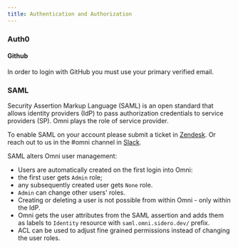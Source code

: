 ```yaml
---
title: Authentication and Authorization
---
```


### Auth0

#### Github

In order to login with GitHub you must use your primary verified email.

### SAML

Security Assertion Markup Language (SAML) is an open standard that allows identity providers (IdP) to pass authorization credentials to service providers (SP). Omni plays the role of service provider.

To enable SAML on your account please submit a ticket in [Zendesk](https://sidero.zendesk.com/). Or reach out to us in the #omni channel in [Slack](https://slack.dev.talos-systems.io/).

SAML alters Omni user management:

* Users are automatically created on the first login into Omni:
* the first user gets `Admin` role;
* any subsequently created user gets `None` role.
* `Admin` can change other users' roles.
* Creating or deleting a user is not possible from within Omni - only within the IdP.
* Omni gets the user attributes from the SAML assertion and adds them as labels to `Identity` resource with `saml.omni.sidero.dev/` prefix.
* ACL can be used to adjust fine grained permissions instead of changing the user roles.
